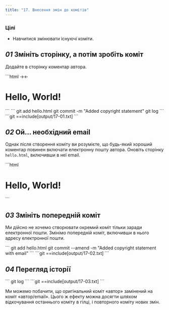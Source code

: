 ```yaml
---
title: "17. Внесення змін до комітів"
---
```


### Цілі

- Навчитися змінювати існуючі коміти.

## _01_ Змініть сторінку, а потім зробіть коміт

Додайте в сторінку коментар автора.

<File file="hello.html">
```html
→<!-- Author: Alexander Shvets -->←
<html>
  <head>
  </head>
  <body>
    <h1>Hello, World!</h1>
  </body>
</html>
```
</File>

<Run>
```
git add hello.html
git commit -m "Added copyright statement"
git log
```
</Run>

<Output>
```git
==include[output/17-01.txt]
```
</Output>

## _02_ Ой... необхідний email

Однак після створення коміту ви розумієте, що будь-який хороший коментар повинен включати електронну пошту автора. Оновіть сторінку `hello.html`, включивши в неї email.

<File file="hello.html">
```html
<!-- Author: Alexander Shvets →(alex@githowto.com)← -->
<html>
  <head>
  </head>
  <body>
    <h1>Hello, World!</h1>
  </body>
</html>
```
</File>

## _03_ Змініть попередній коміт

Ми дійсно не хочемо створювати окремий коміт тільки заради електронної пошти. Змінімо попередній коміт, включивши в нього адресу електронної пошти.

<Run>
```
git add hello.html
git commit --amend -m "Added copyright statement with email"
```
</Run>

<Output>
```git
==include[output/17-02.txt]
```
</Output>

## _04_ Перегляд історії

<Run>
```
git log
```
</Run>

<Output>
```git
==include[output/17-03.txt]
```
</Output>

Ми можемо побачити, що оригінальний коміт «автор» замінений на коміт «автор/email». Цього ж ефекту можна досягти шляхом відкочування останнього коміту в гілці, і повторного коміту нових змін.